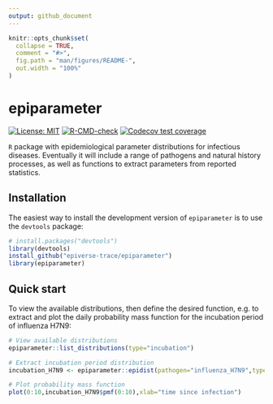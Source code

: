```yaml
---
output: github_document
---
```


<!-- README.md is generated from README.Rmd. Please edit that file -->

```r
knitr::opts_chunk$set(
  collapse = TRUE,
  comment = "#>",
  fig.path = "man/figures/README-",
  out.width = "100%"
)
```

# epiparameter

<!-- badges: start -->
[![License: MIT](https://img.shields.io/badge/License-MIT-yellow.svg)](https://opensource.org/licenses/MIT)
[![R-CMD-check](https://github.com/epiverse-trace/epiparameter/actions/workflows/R-CMD-check.yaml/badge.svg)](https://github.com/epiverse-trace/epiparameter/actions/workflows/R-CMD-check.yaml)
[![Codecov test coverage](https://codecov.io/gh/epiverse-trace/epiparameter/branch/main/graph/badge.svg)](https://app.codecov.io/gh/epiverse-trace/epiparameter?branch=main)
<!-- badges: end -->

`R` package with epidemiological parameter distributions for infectious diseases. Eventually it will include a range of pathogens and natural history processes, as well as functions to extract parameters from reported statistics.

## Installation

The easiest way to install the development version of `epiparameter` is to use the `devtools` package:

``` r
# install.packages("devtools")
library(devtools)
install_github("epiverse-trace/epiparameter")
library(epiparameter)
```

## Quick start

To view the available distributions, then define the desired function, e.g. to extract and plot the daily probability mass function for the incubation period of influenza H7N9:

```r
# View available distributions
epiparameter::list_distributions(type="incubation")

# Extract incubation period distribution
incubation_H7N9 <- epiparameter::epidist(pathogen="influenza_H7N9",type="incubation")

# Plot probability mass function
plot(0:10,incubation_H7N9$pmf(0:10),xlab="time since infection")
```
